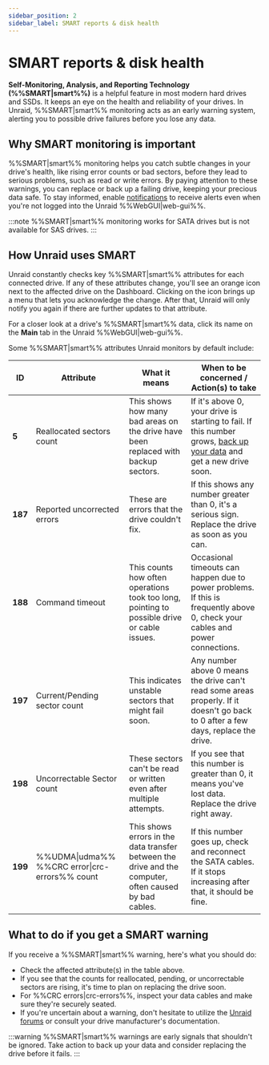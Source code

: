 ```yaml
---
sidebar_position: 2
sidebar_label: SMART reports & disk health
---
```


# SMART reports & disk health

**Self-Monitoring, Analysis, and Reporting Technology (%%SMART|smart%%)** is a helpful feature in most modern hard drives and SSDs. It keeps an eye on the health and reliability of your drives. In Unraid, %%SMART|smart%% monitoring acts as an early warning system, alerting you to possible drive failures before you lose any data.

## Why SMART monitoring is important

%%SMART|smart%% monitoring helps you catch subtle changes in your drive's health, like rising error counts or bad sectors, before they lead to serious problems, such as read or write errors. By paying attention to these warnings, you can replace or back up a failing drive, keeping your precious data safe. To stay informed, enable [notifications](../../getting-started/set-up-unraid/customize-unraid-settings.mdx#notification-settings) to receive alerts even when you're not logged into the Unraid %%WebGUI|web-gui%%.

:::note
%%SMART|smart%% monitoring works for SATA drives but is not available for SAS drives.
:::

## How Unraid uses SMART

Unraid constantly checks key %%SMART|smart%% attributes for each connected drive. If any of these attributes change, you'll see an orange icon next to the affected drive on the Dashboard. Clicking on the icon brings up a menu that lets you acknowledge the change. After that, Unraid will only notify you again if there are further updates to that attribute.

For a closer look at a drive's %%SMART|smart%% data, click its name on the **Main** tab in the Unraid %%WebGUI|web-gui%%.

Some %%SMART|smart%% attributes Unraid monitors by default include:

| **ID** | **Attribute**            | **What it means**                                                                                       | **When to be concerned / Action(s) to take**                                 |
|--------|-------------------------------|---------------------------------------------------------------------------------------------------------|---------------------------------------------------------------------------|
| **5**  | Reallocated sectors count     | This shows how many bad areas on the drive have been replaced with backup sectors.                     | If it's above 0, your drive is starting to fail. If this number grows, [back up your data](../../getting-started/set-up-unraid/complete-your-post-setup-essentials.mdx#back-up-your-flash-device) and get a new drive soon. |
| **187**| Reported uncorrected errors    | These are errors that the drive couldn't fix.                                                           | If this shows any number greater than 0, it's a serious sign. Replace the drive as soon as you can. |
| **188**| Command timeout               | This counts how often operations took too long, pointing to possible drive or cable issues.        | Occasional timeouts can happen due to power problems. If this is frequently above 0, check your cables and power connections. |
| **197**| Current/Pending sector count   | This indicates unstable sectors that might fail soon.                                           | Any number above 0 means the drive can't read some areas properly. If it doesn't go back to 0 after a few days, replace the drive. |
| **198**| Uncorrectable Sector count    | These sectors can't be read or written even after multiple attempts.                           | If you see that this number is greater than 0, it means you've lost data. Replace the drive right away. |
| **199**| %%UDMA&#124;udma%% %%CRC error&#124;crc-errors%% count          | This shows errors in the data transfer between the drive and the computer, often caused by bad cables. | If this number goes up, check and reconnect the SATA cables. If it stops increasing after that, it should be fine. |

## What to do if you get a SMART warning

If you receive a %%SMART|smart%% warning, here's what you should do:

- Check the affected attribute(s) in the table above.
- If you see that the counts for reallocated, pending, or uncorrectable sectors are rising, it's time to plan on replacing the drive soon.
- For %%CRC errors|crc-errors%%, inspect your data cables and make sure they're securely seated.
- If you're uncertain about a warning, don't hesitate to utilize the [Unraid forums](https://forums.unraid.net/) or consult your drive manufacturer's documentation.

:::warning
%%SMART|smart%% warnings are early signals that shouldn't be ignored. Take action to back up your data and consider replacing the drive before it fails.
:::
